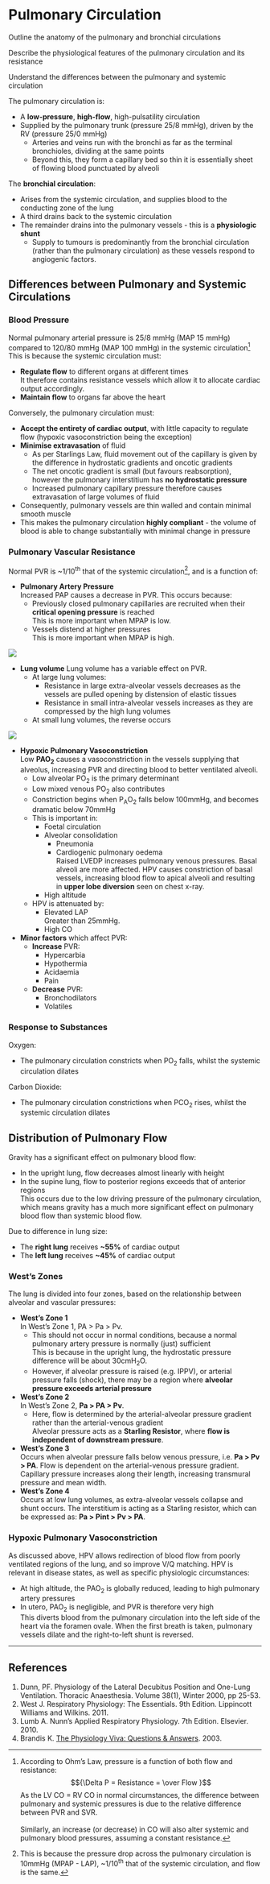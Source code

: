 # Pulmonary Circulation

:::CICM
Outline the anatomy of the pulmonary and bronchial circulations

Describe the physiological features of the pulmonary circulation and its resistance

Understand the differences between the pulmonary and systemic circulation
:::

The pulmonary circulation is:

* A **low-pressure**, **high-flow**, high-pulsatility circulation
* Supplied by the pulmonary trunk (pressure 25/8 mmHg), driven by the RV (pressure 25/0 mmHg)
    * Arteries and veins run with the bronchi as far as the terminal bronchioles, dividing at the same points
    * Beyond this, they form a capillary bed so thin it is essentially sheet of flowing blood punctuated by alveoli

The **bronchial circulation**:

* Arises from the systemic circulation, and supplies blood to the conducting zone of the lung
* A third drains back to the systemic circulation
* The remainder drains into the pulmonary vessels - this is a **physiologic shunt**
    * Supply to tumours is predominantly from the bronchial circulation (rather than the pulmonary circulation) as these vessels respond to angiogenic factors.

## Differences between Pulmonary and Systemic Circulations

### Blood Pressure

Normal pulmonary arterial pressure is 25/8 mmHg (MAP 15 mmHg) compared to 120/80 mmHg (MAP 100 mmHg) in the systemic circulation^[
According to Ohm's Law, pressure is a function of both flow and resistance: $${\Delta P = Resistance = \over Flow }$$
As the LV CO = RV CO in normal circumstances, the difference between pulmonary and systemic pressures is due to the relative difference between PVR and SVR.\
\
Similarly, an increase (or decrease) in CO will also alter systemic and pulmonary blood pressures, assuming a constant resistance.] This is because the systemic circulation must:

* **Regulate flow** to different organs at different times\
  It therefore contains resistance vessels which allow it to allocate cardiac output accordingly.
* **Maintain flow** to organs far above the heart\

Conversely, the pulmonary circulation must:

* **Accept the entirety of cardiac output**, with little capacity to regulate flow (hypoxic vasoconstriction being the exception)
* **Minimise extravasation** of fluid
    * As per Starlings Law, fluid movement out of the capillary is given by the difference in hydrostatic gradients and oncotic gradients
    * The net oncotic gradient is small (but favours reabsorption), however the pulmonary interstitium has **no hydrostatic pressure**
    * Increased pulmonary capillary pressure therefore causes extravasation of large volumes of fluid


* Consequently, pulmonary vessels are thin walled and contain minimal smooth muscle
* This makes the pulmonary circulation **highly compliant** - the volume of blood is able to change substantially with minimal change in pressure

### Pulmonary Vascular Resistance

Normal PVR is ~1/10^th^ that of the systemic circulation^[This is because the pressure drop across the pulmonary circulation is 10mmHg (MPAP - LAP), ~1/10^th^ that of the systemic circulation, and flow is the same.], and is a function of:

* **Pulmonary Artery Pressure**\
Increased PAP causes a decrease in PVR. This occurs because:
    * Previously closed pulmonary capillaries are recruited when their **critical opening pressure** is reached \
    This is more important when MPAP is low.
    * Vessels distend at higher pressures\
    This is more important when MPAP is high.

<img src="/resources/pap-vs-pvr.svg">


* **Lung volume**
Lung volume has a variable effect on PVR.
  *  At large lung volumes:
        * Resistance in large extra-alveolar vessels decreases as the vessels are pulled opening by distension of elastic tissues
        * Resistance in small intra-alveolar vessels increases as they are compressed by the high lung volumes
    * At small lung volumes, the reverse occurs
 
 <img src="/resources/lungvol-vs-pvr.svg">
 
 * **Hypoxic Pulmonary Vasoconstriction**\
 Low **PAO~2~** causes a vasoconstriction in the vessels supplying that alveolus, increasing PVR and directing blood to better ventilated alveoli.
   * Low alveolar PO~2~ is the primary determinant
   * Low mixed venous PO~2~ also contributes
   * Constriction begins when P~A~O~2~ falls below 100mmHg, and becomes dramatic below 70mmHg
   * This is important in:
        * Foetal circulation
        * Alveolar consolidation
            * Pneumonia
            * Cardiogenic pulmonary oedema\
            Raised LVEDP increases pulmonary venous pressures. Basal alveoli are more affected. HPV causes constriction of basal vessels, increasing blood flow to apical alveoli and resulting in **upper lobe diversion** seen on chest x-ray.
        * High altitude 
   * HPV is attenuated by:
        * Elevated LAP\
        Greater than 25mmHg.
        * High CO
 
 
 * **Minor factors** which affect PVR:
   * **Increase** PVR:
        * Hypercarbia
        * Hypothermia
        * Acidaemia
        * Pain
   * **Decrease** PVR:
        * Bronchodilators
        * Volatiles

### Response to Substances

Oxygen:

* The pulmonary circulation constricts when PO~2~ falls, whilst the systemic circulation dilates

Carbon Dioxide:

* The pulmonary circulation constrictions when PCO~2~ rises, whilst the systemic circulation dilates
 

## Distribution of Pulmonary Flow

Gravity has a significant effect on pulmonary blood flow:

* In the upright lung, flow decreases almost linearly with height
* In the supine lung, flow to posterior regions exceeds that of anterior regions\
This occurs due to the low driving pressure of the pulmonary circulation, which means gravity has a much more significant effect on pulmonary blood flow than systemic blood flow.

Due to difference in lung size:

* The **right lung** receives **~55%** of cardiac output
* The **left lung** receives **~45%** of cardiac output

### West's Zones

The lung is divided into four zones, based on the relationship between alveolar and vascular pressures:

* **West's Zone 1**\
In West's Zone 1, PA > Pa > Pv.
    * This should not occur in normal conditions, because a normal pulmonary artery pressure is normally (just) sufficient\
    This is because in the upright lung, the hydrostatic pressure difference will be about 30cmH~2~O.
    * However, if alveolar pressure is raised (e.g. IPPV), or arterial pressure falls (shock), there may be a region where **alveolar pressure exceeds arterial pressure**
* **West's Zone 2**\
In West's Zone 2, **Pa > PA > Pv**.
    * Here, flow is determined by the arterial-alveolar pressure gradient rather than the arterial-venous gradient\
  Alveolar pressure acts as a **Starling Resistor**, where **flow is independent of downstream pressure**.
* **West's Zone 3**\
Occurs when alveolar pressure falls below venous pressure, i.e. **Pa > Pv > PA**. Flow is dependent on the arterial-venous pressure gradient. Capillary pressure increases along their length, increasing transmural pressure and mean width.
* **West's Zone 4**\
Occurs at low lung volumes, as extra-alveolar vessels collapse and shunt occurs. The interstitium is acting as a Starling resistor, which can be expressed as: **Pa > Pint > Pv > PA**.


### Hypoxic Pulmonary Vasoconstriction

As discussed above, HPV allows redirection of blood flow from poorly ventilated regions of the lung, and so improve V/Q matching. HPV is relevant in disease states, as well as specific physiologic circumstances:

* At high altitude, the PAO~2~ is globally reduced, leading to high pulmonary artery pressures
* In utero, PAO~2~ is negligible, and PVR is therefore very high\
This diverts blood from the pulmonary circulation into the left side of the heart via the foramen ovale. When the first breath is taken, pulmonary vessels dilate and the right-to-left shunt is reversed.

---

## References

1. Dunn, PF. Physiology of the Lateral Decubitus Position and One-Lung Ventilation.  Thoracic Anaesthesia. Volume 38(1), Winter 2000, pp 25-53.
2. West J. Respiratory Physiology: The Essentials. 9th Edition. Lippincott Williams and Wilkins. 2011.
3. Lumb A. Nunn's Applied Respiratory Physiology. 7th Edition. Elsevier. 2010.
4. Brandis K. [The Physiology Viva: Questions & Answers](http://www.anaesthesiamcq.com/vivabook.php). 2003.